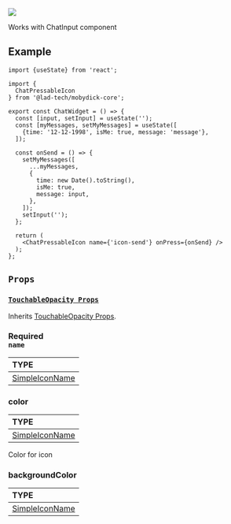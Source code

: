 
<img src={ChatInput} />

Works with ChatInput component

## Example

```tsx
import {useState} from 'react';

import {
  ChatPressableIcon
} from '@lad-tech/mobydick-core';

export const ChatWidget = () => {
  const [input, setInput] = useState('');
  const [myMessages, setMyMessages] = useState([
    {time: '12-12-1998', isMe: true, message: 'message'},
  ]);

  const onSend = () => {
    setMyMessages([
      ...myMessages,
      {
        time: new Date().toString(),
        isMe: true,
        message: input,
      },
    ]);
    setInput('');
  };

  return (
    <ChatPressableIcon name={'icon-send'} onPress={onSend} />
  );
};

```


## `Props`

### [`TouchableOpacity Props`](https://reactnative.dev/docs/touchableopacity#props)

Inherits [TouchableOpacity Props](https://reactnative.dev/docs/touchableopacity#props).

### <div class="label required basic">Required</div>**`name`**

| TYPE                                                                                                                                                      |
|:----------------------------------------------------------------------------------------------------------------------------------------------------------|
| [SimpleIconName](https://github.com/lad-tech/mobydick/blob/2bbed82184fa63e6df14259ea744b1de51a66b73/packages/core/src/styles/icons/font/unicodesMap.json) |

### color

| TYPE                                                                                                                                                      |
|:----------------------------------------------------------------------------------------------------------------------------------------------------------|
| [SimpleIconName](https://github.com/lad-tech/mobydick/blob/2bbed82184fa63e6df14259ea744b1de51a66b73/packages/core/src/styles/icons/font/unicodesMap.json) |

Color for icon

### backgroundColor

| TYPE                                                                                                                                                      |
|:----------------------------------------------------------------------------------------------------------------------------------------------------------|
| [SimpleIconName](https://github.com/lad-tech/mobydick/blob/2bbed82184fa63e6df14259ea744b1de51a66b73/packages/core/src/styles/icons/font/unicodesMap.json) |

